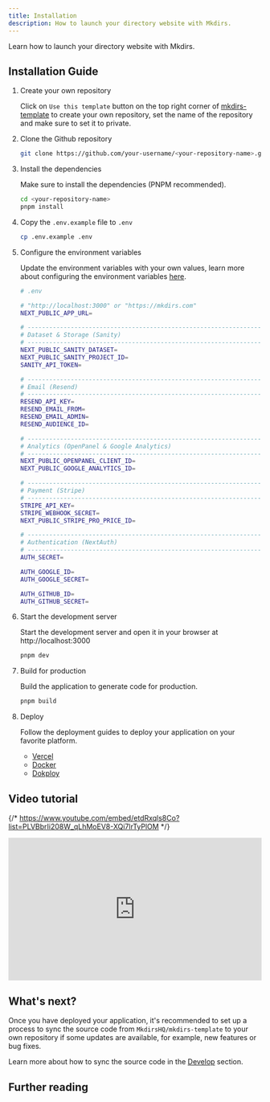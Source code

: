 ```yaml
---
title: Installation
description: How to launch your directory website with Mkdirs.
---
```



Learn how to launch your directory website with Mkdirs.

## Installation Guide

<Steps>

1. Create your own repository

   Click on `Use this template` button on the top right corner of [mkdirs-template](https://github.com/MkdirsHQ/mkdirs-template) to create your own repository, set the name of the repository and make sure to set it to private.

2. Clone the Github repository

   ```bash
   git clone https://github.com/your-username/<your-repository-name>.git
   ```

3. Install the dependencies

   Make sure to install the dependencies (PNPM recommended).

   ```bash
   cd <your-repository-name>
   pnpm install
   ```

4. Copy the `.env.example` file to `.env`

   ```bash
   cp .env.example .env
   ```

5. Configure the environment variables

   Update the environment variables with your own values, learn more about configuring the environment variables [here](/configuration/sanity/).

   ```bash
   # .env

   # "http://localhost:3000" or "https://mkdirs.com"
   NEXT_PUBLIC_APP_URL=

   # -----------------------------------------------------------------------------
   # Dataset & Storage (Sanity)
   # -----------------------------------------------------------------------------
   NEXT_PUBLIC_SANITY_DATASET=
   NEXT_PUBLIC_SANITY_PROJECT_ID=
   SANITY_API_TOKEN=

   # -----------------------------------------------------------------------------
   # Email (Resend)
   # -----------------------------------------------------------------------------
   RESEND_API_KEY=
   RESEND_EMAIL_FROM=
   RESEND_EMAIL_ADMIN=
   RESEND_AUDIENCE_ID=

   # -----------------------------------------------------------------------------
   # Analytics (OpenPanel & Google Analytics)
   # -----------------------------------------------------------------------------
   NEXT_PUBLIC_OPENPANEL_CLIENT_ID=
   NEXT_PUBLIC_GOOGLE_ANALYTICS_ID=

   # -----------------------------------------------------------------------------
   # Payment (Stripe)
   # -----------------------------------------------------------------------------
   STRIPE_API_KEY=
   STRIPE_WEBHOOK_SECRET=
   NEXT_PUBLIC_STRIPE_PRO_PRICE_ID=

   # -----------------------------------------------------------------------------
   # Authentication (NextAuth)
   # -----------------------------------------------------------------------------
   AUTH_SECRET=

   AUTH_GOOGLE_ID=
   AUTH_GOOGLE_SECRET=

   AUTH_GITHUB_ID=
   AUTH_GITHUB_SECRET=
   ```

6. Start the development server

   Start the development server and open it in your browser at http://localhost:3000

   ```bash
   pnpm dev
   ```

7. Build for production

   Build the application to generate code for production.

   ```bash
   pnpm build
   ```

8. Deploy

   Follow the deployment guides to deploy your application on your favorite platform.
   
   - [Vercel](/deployment/vercel)
   - [Docker](/deployment/docker)
   - [Dokploy](/deployment/dokploy)

</Steps>

## Video tutorial

{/* https://www.youtube.com/embed/etdRxqls8Co?list=PLVBbrIi208W_qLhMoEV8-XQi7lrTyPlOM */}
<div style="position: relative; padding-bottom: 56.25%; height: 0; overflow: hidden;">
  <iframe
    style="position: absolute; top: 0; left: 0; width: 100%; height: 100%;"
    src="https://www.youtube.com/embed/etdRxqls8Co?list=PLVBbrIi208W_qLhMoEV8-XQi7lrTyPlOM" 
    title="【All in One】Launch a directory in 30 mins with Mkdirs template" 
    frameborder="0" 
    allow="accelerometer; autoplay; clipboard-write; encrypted-media; gyroscope; picture-in-picture; web-share" 
    referrerpolicy="strict-origin-when-cross-origin" 
    allowfullscreen
  ></iframe>
</div>

## What's next?

Once you have deployed your application, it's recommended to set up a process to sync the source code from `MkdirsHQ/mkdirs-template` to your own repository if some updates are available, for example, new features or bug fixes.

Learn more about how to sync the source code in the [Develop](/guide/develop) section.


## Further reading

<LinkCard title="Configuration" href="/configuration/sanity/" description="Learn how to configure the environment variables" />
